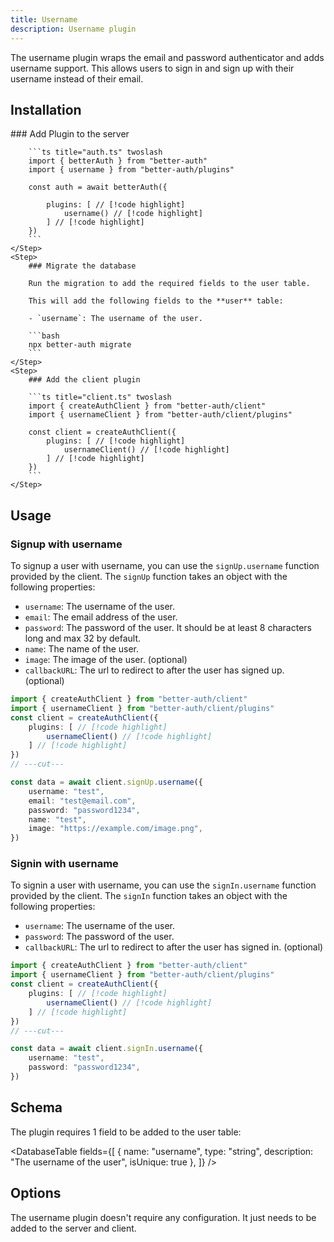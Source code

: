 ```yaml
---
title: Username
description: Username plugin
---
```


The username plugin wraps the email and password authenticator and adds username support. This allows users to sign in and sign up with their username instead of their email.

## Installation

<Steps>
    <Step>
        ### Add Plugin to the server

        ```ts title="auth.ts" twoslash
        import { betterAuth } from "better-auth"
        import { username } from "better-auth/plugins"

        const auth = await betterAuth({
           
            plugins: [ // [!code highlight]
                username() // [!code highlight]
            ] // [!code highlight]
        })
        ```
    </Step>
    <Step>
        ### Migrate the database

        Run the migration to add the required fields to the user table.

        This will add the following fields to the **user** table:

        - `username`: The username of the user.

        ```bash
        npx better-auth migrate
        ```
    </Step>
    <Step>
        ### Add the client plugin
        
        ```ts title="client.ts" twoslash
        import { createAuthClient } from "better-auth/client"
        import { usernameClient } from "better-auth/client/plugins"
        
        const client = createAuthClient({
            plugins: [ // [!code highlight]
                usernameClient() // [!code highlight]
            ] // [!code highlight]
        })
        ```
    </Step>
</Steps>

## Usage

### Signup with username

To signup a user with username, you can use the `signUp.username` function provided by the client. The `signUp` function takes an object with the following properties:

- `username`: The username of the user.
- `email`: The email address of the user.
- `password`: The password of the user. It should be at least 8 characters long and max 32 by default. 
- `name`: The name of the user.
- `image`: The image of the user. (optional)
- `callbackURL`: The url to redirect to after the user has signed up. (optional)

```ts title="client.ts" twoslash
import { createAuthClient } from "better-auth/client"
import { usernameClient } from "better-auth/client/plugins"
const client = createAuthClient({
    plugins: [ // [!code highlight]
        usernameClient() // [!code highlight]
    ] // [!code highlight]
})
// ---cut---

const data = await client.signUp.username({
    username: "test",
    email: "test@email.com",
    password: "password1234",
    name: "test",
    image: "https://example.com/image.png",
})
```

### Signin with username

To signin a user with username, you can use the `signIn.username` function provided by the client. The `signIn` function takes an object with the following properties:

- `username`: The username of the user.
- `password`: The password of the user.
- `callbackURL`: The url to redirect to after the user has signed in. (optional)

```ts title="client.ts" twoslash
import { createAuthClient } from "better-auth/client"
import { usernameClient } from "better-auth/client/plugins"
const client = createAuthClient({
    plugins: [ // [!code highlight]
        usernameClient() // [!code highlight]
    ] // [!code highlight]
})
// ---cut---

const data = await client.signIn.username({
    username: "test",
    password: "password1234",
})
```

## Schema

The plugin requires 1 field to be added to the user table:

<DatabaseTable
    fields={[
        { 
            name: "username", 
            type: "string", 
            description: "The username of the user",
            isUnique: true
        },
    ]}
/>

## Options

The username plugin doesn't require any configuration. It just needs to be added to the server and client.
